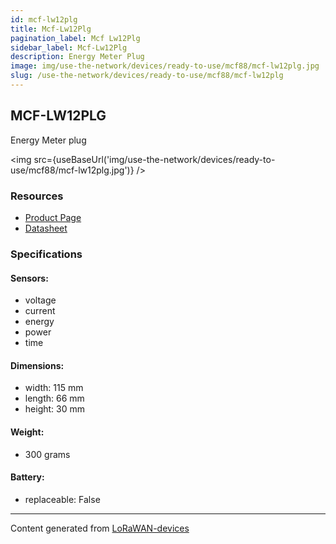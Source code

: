 ```yaml
---
id: mcf-lw12plg
title: Mcf-Lw12Plg
pagination_label: Mcf Lw12Plg
sidebar_label: Mcf-Lw12Plg
description: Energy Meter Plug
image: img/use-the-network/devices/ready-to-use/mcf88/mcf-lw12plg.jpg
slug: /use-the-network/devices/ready-to-use/mcf88/mcf-lw12plg
---
```



## MCF-LW12PLG

Energy Meter plug

<img src={useBaseUrl('img/use-the-network/devices/ready-to-use/mcf88/mcf-lw12plg.jpg')} />

### Resources

- [Product Page](https://www.mcf88.it/prodotto/mcf-lw12plg/)
- [Datasheet](https://www.mcf88.it/wp-content/uploads/2020/07/MCF-LW12PLG.pdf)

### Specifications

#### Sensors:

- voltage
- current
- energy
- power
- time

#### Dimensions:

- width: 115 mm
- length: 66 mm
- height: 30 mm

#### Weight:

- 300 grams

#### Battery:

- replaceable: False

---

Content generated from [LoRaWAN-devices](https://github.com/TheThingsNetwork/lorawan-devices)
